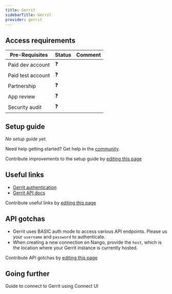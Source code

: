 ```yaml
---
title: Gerrit
sidebarTitle: Gerrit
provider: gerrit
---
```




<Overview />
<PreBuiltTooling />
<PreBuiltUseCases />

## Access requirements
| Pre-Requisites | Status | Comment|
| - | - | - |
| Paid dev account | ❓ |  |
| Paid test account | ❓ |  |
| Partnership | ❓ | |
| App review | ❓ |  |
| Security audit | ❓ | |


## Setup guide

_No setup guide yet._

<Tip>Need help getting started? Get help in the [community](https://nango.dev/slack).</Tip>

<Note>Contribute improvements to the setup guide by [editing this page](https://github.com/nangohq/nango/tree/master/docs-v2/integrations/all/acuity-scheduling.mdx)</Note>

## Useful links

-   [Gerrit authentication](https://review.typo3.org/Documentation/dev-rest-api.html#_authentication)
-   [Gerrit API docs](https://gerrit-review.googlesource.com/Documentation/rest-api.html#_endpoints)

<Note>Contribute useful links by [editing this page](https://github.com/nangohq/nango/tree/master/docs-v2/integrations/all/acuity-scheduling.mdx)</Note>

## API gotchas

- Gerrit uses BASIC auth mode to access various API endpoints. Please us your `username` and `password` to authenticate.
- When creating a new connection on Nango, provide the `host`, which is the location where your Gerrit instance is currently hosted.

<Note>Contribute API gotchas by [editing this page](https://github.com/nangohq/nango/tree/master/docs-v2/integrations/all/gerrit.mdx)</Note>

## Going further

<Card title="Connect to Gerrit" icon="link" href="/integrations/all/gerrit/connect" horizontal>
  Guide to connect to Gerrit using Connect UI
</Card>
